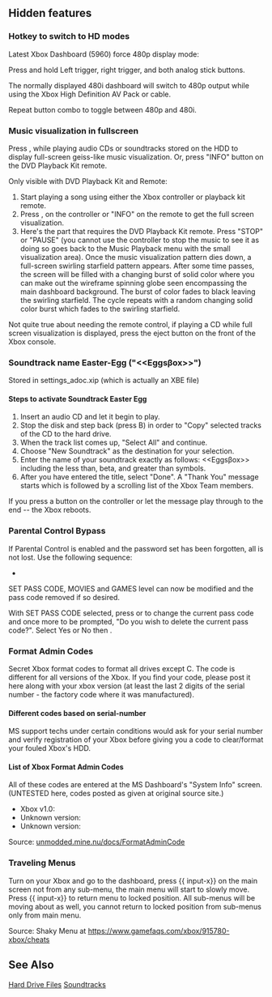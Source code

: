 == Hidden features ==

=== Hotkey to switch to HD modes ===

Latest Xbox Dashboard (5960) force 480p display mode:

Press and hold Left trigger, right trigger, and both analog stick buttons.

The normally displayed 480i dashboard will switch to 480p output while using
the Xbox High Definition AV Pack or cable.

Repeat button combo to toggle between 480p and 480i.

=== Music visualization in fullscreen ===

Press {{input-y}}, {{input-x}} while playing audio CDs or soundtracks stored on the HDD to display full-screen geiss-like music visualization. Or, press "INFO" button on the DVD Playback Kit remote.

Only visible with DVD Playback Kit and Remote:

#Start playing a song using either the Xbox controller or playback kit remote.
#Press {{input-y}}, {{input-x}} on the controller or "INFO" on the remote to get the full screen visualization.
#Here's the part that requires the DVD Playback Kit remote.  Press "STOP" or "PAUSE" (you cannot use the controller to stop the music to see it as doing so goes back to the Music Playback menu with the small visualization area).  Once the music visualization pattern dies down, a full-screen swirling starfield pattern appears.  After some time passes, the screen will be filled with a changing burst of solid color where you can make out the wireframe spinning globe seen encompassing the main dashboard background.  The burst of color fades to black leaving the swirling starfield. The cycle repeats with a random changing solid color burst which fades to the swirling starfield{{FIXME|reason=replace lengthy explanation with a video of this}}.

Not quite true about needing the remote control, if playing a CD while full screen visualization is displayed, press the eject button on the front of the Xbox console.

=== Soundtrack name Easter-Egg ("<<Eggs&beta;ox>>") ===

Stored in settings_adoc.xip (which is actually an XBE file)

==== Steps to activate Soundtrack Easter Egg ====
# Insert an audio CD and let it begin to play. 
# Stop the disk and step back (press B) in order to "Copy" selected tracks of the CD to the hard drive. 
# When the track list comes up, "Select All" and continue. 
# Choose "New Soundtrack" as the destination for your selection. 
# Enter the name of your soundtrack exactly as follows: <<Eggs&beta;ox>> including the less than, beta, and greater than symbols. 
# After you have entered the title, select "Done".  A "Thank You" message starts which is followed by a scrolling list of the Xbox Team members.
If you press a button on the controller or let the message play through to the end -- the Xbox reboots.

=== Parental Control Bypass ===

If Parental Control is enabled and the password set has been forgotten, all is not lost.  Use the following sequence:
* {{input-x}} {{input-y}} {{input-lt}} {{input-x}}
SET PASS CODE, MOVIES and GAMES level can now be modified and the pass code removed if so desired.

With SET PASS CODE selected, press {{input-a}} or {{input-start}} to change the current pass code and once more to be prompted, "Do you wish to delete the current pass code?". Select Yes or No then {{input-a}}.

=== Format Admin Codes ===

Secret Xbox format codes to format all drives except C. The code is different for all versions of the Xbox. If you find your code, please post it here along with your xbox version (at least the last 2 digits of the serial number - the factory code where it was manufactured).

==== Different codes based on serial-number ====

MS support techs under certain conditions would ask for your serial number and verify registration of your Xbox before giving you a code to clear/format your fouled Xbox's HDD.{{FIXME|reason=What part(s) of the serial number they used to determine the correct code is unknown?}}

==== List of Xbox Format Admin Codes ====

All of these codes are entered at the MS Dashboard's "System Info" screen. (UNTESTED here, codes posted as given at original source site.)

* Xbox v1.0: {{input-y}} {{input-x}}  {{input-ly+}} {{input-lx-}} {{input-a}}
* Unknown version{{FIXME|reason=Which? This one seems to work with most Xbox sold in the United States}}: {{input-y}} {{input-ly+}} {{input-ly-}} {{input-x}} {{input-a}}
* Unknown version{{FIXME|reason=Which? This one worked with the Xbox manufactured in Hungary, serial numbers ending in 03}}: {{input-y}} {{input-lx-}} {{input-x}} {{input-a}} {{input-lx-}}

Source: [https://web.archive.org/web/20041010231137/http://unmodded.mine.nu:80/docs/FormatAdminCode  unmodded.mine.nu/docs/FormatAdminCode]

=== Traveling Menus ===

Turn on your Xbox and go to the dashboard, press {{input-y}} {{ input-x}} on the main screen not from any sub-menu, the main menu will start to slowly move.  Press {{input-y}} {{ input-x}} to return menu to locked position.  All sub-menus will be moving about as well,  you cannot return to locked position from sub-menus only from main menu.

Source: Shaky Menu at https://www.gamefaqs.com/xbox/915780-xbox/cheats

== See Also ==

[[Hard Drive Files]]
[[Soundtracks]]